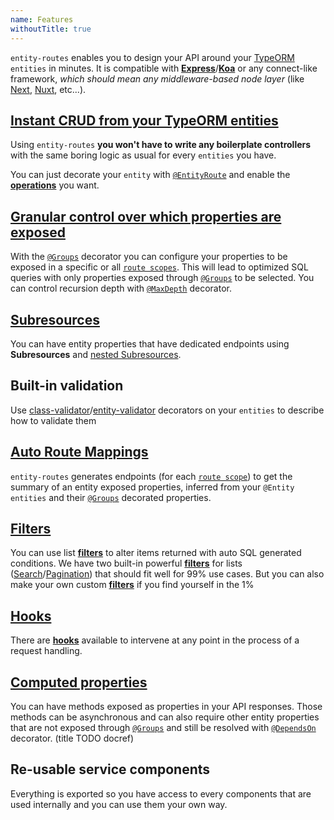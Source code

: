 ```yaml
---
name: Features
withoutTitle: true
---
```



<Logo />

`entity-routes` enables you to design your API around your [TypeORM](https://github.com/typeorm/typeorm/) `entities` in
minutes. It is compatible with [**Express**](https://expressjs.com/)/[**Koa**](https://koajs.com/) or any connect-like
framework, _which should mean any middleware-based node layer_ (like [Next](http://nextjs.org/),
[Nuxt](http://nuxtjs.org/), etc...).

## [Instant CRUD from your TypeORM entities](/entity-route/introduction)

Using `entity-routes` **you won't have to write any boilerplate controllers** with the same boring logic as usual for
every `entities` you have.

You can just decorate your `entity` with [`@EntityRoute`](/entity-routes/introduction) and enable the
[**operations**](/entity-routes/operations) you want.

## [Granular control over which properties are exposed](/entity-route/groups)

With the [`@Groups`](/entity-routes/groups) decorator you can configure your properties to be exposed in a specific or
all [`route scopes`](/entity-routes/route-scope/). This will lead to optimized SQL queries with only properties exposed
through [`@Groups`](/definitions#groups) to be selected. You can control recursion depth with
[`@MaxDepth`](/definitions#maxdepth) decorator.

## [Subresources](/entity-route/subresource)

You can have entity properties that have dedicated endpoints using **Subresources** and
[nested Subresources](/entity-route/subresource#nesting).

## Built-in validation

Use
[class-validator](https://github.com/typestack/class-validator)/[entity-validator](https://github.com/astahmer/entity-validator)
decorators on your `entities` to describe how to validate them

## [Auto Route Mappings](/entity-route/route-scope#inferred-mapping)

`entity-routes` generates endpoints (for each [`route scope`](/entity-routes/route-scope/)) to get the summary of an
entity exposed properties, inferred from your `@Entity` `entities` and their [`@Groups`](/definitions#groups) decorated
properties.

## [Filters](/entity-routes/filters/introduction)

You can use list [**filters**](/entity-routes/filters/introduction) to alter items returned with auto SQL generated
conditions. We have two built-in powerful [**filters**](/entity-routes/filters/introduction) for lists
([Search](/internals/filters/search-filter)/[Pagination](/internals/filters/pagination-filter)) that should fit well for
99% use cases. But you can also make your own custom [**filters**](/entity-routes/filters/introduction) if you find
yourself in the 1%

## [Hooks](/entity-route/hooks)

There are [**hooks**](/entity-routes/hooks/) available to intervene at any point in the process of a request handling.

## [Computed properties](/entity-groups/groups/introduction#computed-property)

You can have methods exposed as properties in your API responses. Those methods can be asynchronous and can also require
other entity properties that are not exposed through [`@Groups`](/definitions#groups) and still be resolved with
[`@DependsOn`](/definitions#dependson) decorator. (title TODO docref)

## Re-usable service components

Everything is exported so you have access to every components that are used internally and you can use them your own
way.
